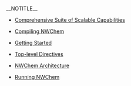 __NOTITLE__
*[[Capabilities|Comprehensive Suite of Scalable Capabilities]]

*[[Compiling NWChem|Compiling NWChem]]

*[[Getting Started|Getting Started]]

*[[Top-level|Top-level Directives]]

*[[NWChem-Architecture|NWChem Architecture]]

*[[Running|Running NWChem]]
